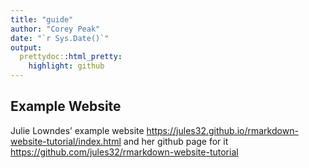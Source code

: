 ```yaml
---
title: "guide"
author: "Corey Peak"
date: "`r Sys.Date()`"
output:
  prettydoc::html_pretty:
    highlight: github
---
```


## Example Website

Julie Lowndes' example website <https://jules32.github.io/rmarkdown-website-tutorial/index.html> and her github page for it <https://github.com/jules32/rmarkdown-website-tutorial>



